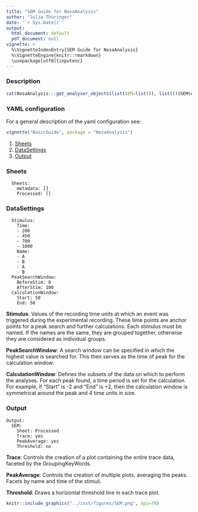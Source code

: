 ```yaml
---
title: "SEM Guide for NosaAnalysis"
author: "Julia Thüringer"
date: '`r Sys.Date()`'
output:
  html_document: default
  pdf_document: null
vignette: >
  %\VignetteIndexEntry{SEM Guide for NosaAnalysis}
  %\VignetteEngine{knitr::rmarkdown}
  \usepackage[utf8]{inputenc}
---
```


### Description

```r
cat(NosaAnalysis:::get_analyser_objects(list(SEM=list()), list())$SEM$description)
```

### YAML configuration

For a general description of the yaml configuration see:

```r
vignette("BasicGuide", package = "NosaAnalysis")
```

1. [Sheets](#sheets)
2. [DataSettings](#datasettings)
3. [Output](#output)

### Sheets

```
  Sheets:
    metadata: []
    Processed: []
```

### DataSettings

```
  Stimulus:
    Time:
    - 200
    - 450
    - 700
    - 1000
    Name:
    - A
    - B
    - A
    - B
  PeakSearchWindow:
    BeforeStim: 0
    AfterStim: 100
  CalculationWindow:
    Start: 50
    End: 50
```

**Stimulus**: Values of the recording time units at which an event was triggered during the experimental recording. These time points are anchor points for a peak search and further calculations. Each stimulus must be named. If the names are the same, they are grouped together, otherwise they are considered as individual groups.

**PeakSearchWindow**: A search window can be specified in which the highest value is searched for. This then serves as the time of peak for the calculation window.

**CalculationWindow**: Defines the subsets of the data on which to perform the analyses. For each peak found, a time period is set for the calculation. For example, if "Start" is -2 and "End" is +2, then the calculation window is symmetrical around the peak and 4 time units in size.

### Output

```
Output:
  SEM:
    Sheet: Processed
    Trace: yes
    PeakAverage: yes
    Threshold: no
```

**Trace**: Controls the creation of a plot containing the entire trace data, faceted by the GroupingKeyWords.

**PeakAverage**: Controls the creation of multiple plots, averaging the peaks. Facets by name and time of the stimuli.

**Threshold**: Draws a horizontal threshold line in each trace plot.

```r
knitr::include_graphics("../inst/figures/SEM.png", dpi=70)
```
